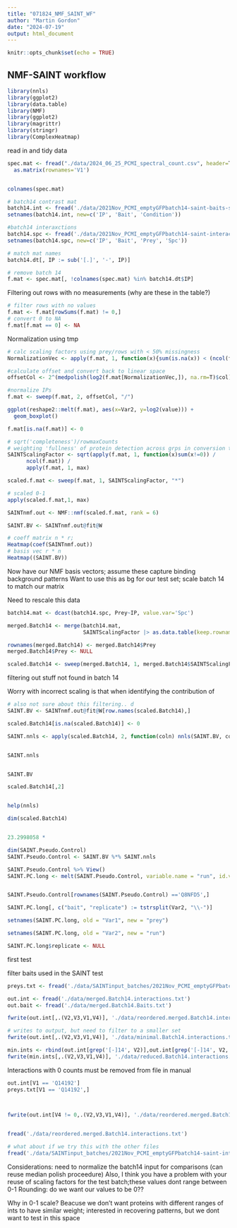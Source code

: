 ```yaml
---
title: "071824_NMF_SAINT_WF"
author: "Martin Gordon"
date: "2024-07-19"
output: html_document
---
```


```r
knitr::opts_chunk$set(echo = TRUE)
```

## NMF-SAINT workflow

```r
library(nnls)
library(ggplot2)
library(data.table)
library(NMF)
library(ggplot2)
library(magrittr)
library(stringr)
library(ComplexHeatmap)
```

read in and tidy data
```r
spec.mat <- fread("./data/2024_06_25_PCMI_spectral_count.csv", header=T) %>% 
  as.matrix(rownames='V1')


colnames(spec.mat)

# batch14 contrast mat
batch14.int <- fread('./data/2021Nov_PCMI_emptyGFPbatch14-saint-baits-spc.txt', header = F)
setnames(batch14.int, new=c('IP', 'Bait', 'Condition'))

#batch14 interaxctions
batch14.spc <- fread('./data/2021Nov_PCMI_emptyGFPbatch14-saint-interactions-spc.txt', header = F)
setnames(batch14.spc, new=c('IP', 'Bait', 'Prey', 'Spc'))

# match mat names
batch14.dt[, IP := sub('[.]', '-', IP)]

# remove batch 14
f.mat <- spec.mat[, !colnames(spec.mat) %in% batch14.dt$IP]
```

Filtering out rows with no measurements (why are these in the table?)
```r
# filter rows with no values
f.mat <- f.mat[rowSums(f.mat) != 0,] 
# convert 0 to NA
f.mat[f.mat == 0] <- NA
```

Normalization using tmp 
```r
# calc scaling factors using prey/rows with < 50% missingness
NormalizationVec <- apply(f.mat, 1, function(x){sum(is.na(x)) < (ncol(f.mat)/2) })

#calculate offset and convert back to linear space
offsetCol <- 2^(medpolish(log2(f.mat[NormalizationVec,]), na.rm=T)$col)

#normalize IPs
f.mat <- sweep(f.mat, 2, offsetCol, "/")

ggplot(reshape2::melt(f.mat), aes(x=Var2, y=log2(value))) +
  geom_boxplot()
```

```r
f.mat[is.na(f.mat)] <- 0

# sqrt('completeness')/rowmaxCounts
# weighting 'fullness' of protein detection across grps in conversion to linear scale
SAINTScalingFactor <- sqrt(apply(f.mat, 1, function(x)sum(x!=0)) /
      ncol(f.mat)) / 
      apply(f.mat, 1, max)

scaled.f.mat <- sweep(f.mat, 1, SAINTScalingFactor, "*")

# scaled 0-1
apply(scaled.f.mat,1, max)
```

```r
SAINTnmf.out <- NMF::nmf(scaled.f.mat, rank = 6)
```

```r
SAINT.BV <- SAINTnmf.out@fit@W

# coeff matrix n * r;
Heatmap(coef(SAINTnmf.out))
# basis vec r * n
Heatmap((SAINT.BV))
```

Now have our NMF basis vectors; assume these capture binding background patterns 
Want to use this as bg for our test set; scale batch 14 to match our matrix

Need to rescale this data

```r
batch14.mat <- dcast(batch14.spc, Prey~IP, value.var='Spc')

merged.Batch14 <- merge(batch14.mat, 
                        SAINTScalingFactor |> as.data.table(keep.rownames = TRUE), by.x= "Prey", by.y = "rn") 

rownames(merged.Batch14) <- merged.Batch14$Prey
merged.Batch14$Prey <- NULL

scaled.Batch14 <- sweep(merged.Batch14, 1, merged.Batch14$SAINTScalingFactor, '*')
```

filtering out stuff not found in batch 14

Worry with incorrect scaling is that when identifying the contribution of 
```r
# also not sure about this filtering.. d
SAINT.BV <- SAINTnmf.out@fit@W[row.names(scaled.Batch14),]

scaled.Batch14[is.na(scaled.Batch14)] <- 0

SAINT.nnls <- apply(scaled.Batch14, 2, function(coln) nnls(SAINT.BV, coln)$x)


SAINT.nnls


SAINT.BV

scaled.Batch14[,2]


help(nnls)
```

```r
dim(scaled.Batch14)


23.2998058 * 

dim(SAINT.Pseudo.Control)
SAINT.Pseudo.Control <- SAINT.BV %*% SAINT.nnls

SAINT.Pseudo.Control %>% View()
SAINT.PC.long <- melt(SAINT.Pseudo.Control, variable.name = "run", id.vars = "rn", value.name = "PC spc") |> setDT()


SAINT.Pseudo.Control[rownames(SAINT.Pseudo.Control) =='Q8NFD5',]

SAINT.PC.long[, c("bait", "replicate") := tstrsplit(Var2, "\\-")]

setnames(SAINT.PC.long, old = "Var1", new = "prey")

setnames(SAINT.PC.long, old = "Var2", new = "run")

SAINT.PC.long$replicate <- NULL
```
 first test 

filter baits used in the SAINT test 
```r
preys.txt <- fread('./data/SAINTinput_batches/2021Nov_PCMI_emptyGFPbatch14-saint-preys-spc.txt')

out.int <- fread('./data/merged.Batch14.interactions.txt')
out.bait <- fread('./data/merged.Batch14.Baits.txt')

fwrite(out.int[,.(V2,V3,V1,V4)], './data/reordered.merged.Batch14.interactions.txt', sep='\t', col.names = F)

# writes to output, but need to filter to a smaller set
fwrite(out.int[,.(V2,V3,V1,V4)], './data/minimal.Batch14.interactions.txt', sep='\t')

min.ints <- rbind(out.int[grep('[-]14', V2)],out.int[grep('[-]14', V2, invert=T)][grep('GFP|EmptyVector', V2)])
fwrite(min.ints[,.(V2,V3,V1,V4)], './data/reduced.Batch14.interactions.txt', sep='\t', col.names = F)
```
 Interactions with 0 counts must be removed from file in manual
 
```r
out.int[V1 == 'Q14192']
preys.txt[V1 == 'Q14192',]



fwrite(out.int[V4 != 0,.(V2,V3,V1,V4)], './data/reordered.merged.Batch14.interactions.txt', sep='\t', col.names = F)

 
fread('./data/reordered.merged.Batch14.interactions.txt')

# what about if we try this with the other files
fread('./data/SAINTinput_batches/2021Nov_PCMI_emptyGFPbatch14-saint-interactions-spc.txt')
```
 




Considerations: 
need to normalize the batch14 input for comparisons (can reuse median polish proceedure)
Also, I think you have a problem with your reuse of scaling factors for the test batch;these values dont range between 0-1
Rounding: do we want our values to be 0??

Why in 0-1 scale? Beacuse we don't want proteins with different ranges of ints to have similar weight; interested in recovering patterns, but we dont want to test in this space
